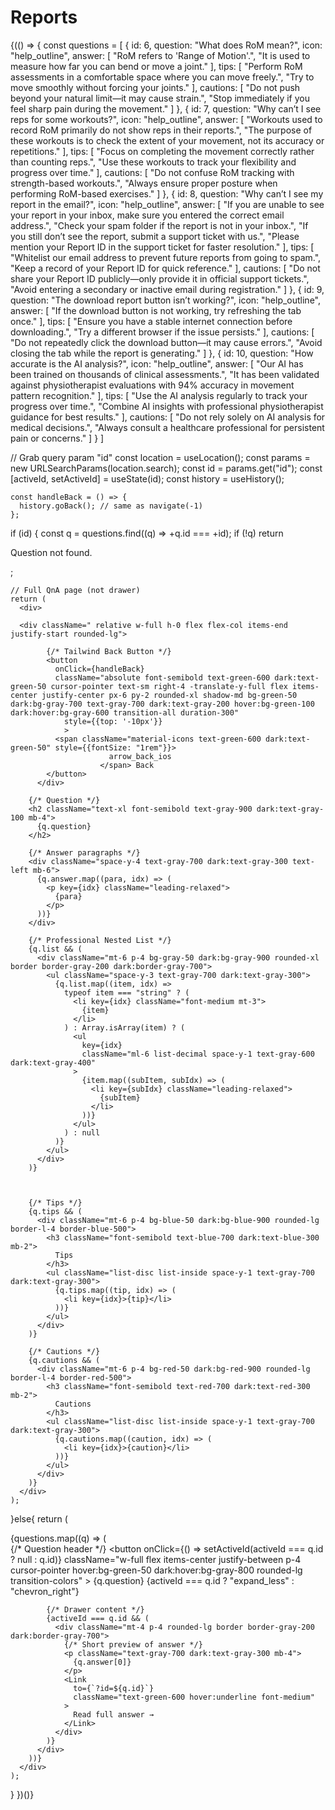 # Reports


{(() => {
  const questions = [
                      {
                        id: 6,
                        question: "What does RoM mean?",
                        icon: "help_outline",
                        answer: [
                          "RoM refers to 'Range of Motion'.",
                          "It is used to measure how far you can bend or move a joint."
                        ],
                        tips: [
                          "Perform RoM assessments in a comfortable space where you can move freely.",
                          "Try to move smoothly without forcing your joints."
                        ],
                        cautions: [
                          "Do not push beyond your natural limit—it may cause strain.",
                          "Stop immediately if you feel sharp pain during the movement."
                        ]
                      },
                      {
                        id: 7,
                        question: "Why can’t I see reps for some workouts?",
                        icon: "help_outline",
                        answer: [
                          "Workouts used to record RoM primarily do not show reps in their reports.",
                          "The purpose of these workouts is to check the extent of your movement, not its accuracy or repetitions."
                        ],
                        tips: [
                          "Focus on completing the movement correctly rather than counting reps.",
                          "Use these workouts to track your flexibility and progress over time."
                        ],
                        cautions: [
                          "Do not confuse RoM tracking with strength-based workouts.",
                          "Always ensure proper posture when performing RoM-based exercises."
                        ]
                      },
                      {
                        id: 8,
                        question: "Why can’t I see my report in the email?",
                        icon: "help_outline",
                        answer: [
                          "If you are unable to see your report in your inbox, make sure you entered the correct email address.",
                          "Check your spam folder if the report is not in your inbox.",
                          "If you still don’t see the report, submit a support ticket with us.",
                          "Please mention your Report ID in the support ticket for faster resolution."
                        ],
                        tips: [
                          "Whitelist our email address to prevent future reports from going to spam.",
                          "Keep a record of your Report ID for quick reference."
                        ],
                        cautions: [
                          "Do not share your Report ID publicly—only provide it in official support tickets.",
                          "Avoid entering a secondary or inactive email during registration."
                        ]
                      },
                      {
                        id: 9,
                        question: "The download report button isn’t working?",
                        icon: "help_outline",
                        answer: [
                          "If the download button is not working, try refreshing the tab once."
                        ],
                        tips: [
                          "Ensure you have a stable internet connection before downloading.",
                          "Try a different browser if the issue persists."
                        ],
                        cautions: [
                          "Do not repeatedly click the download button—it may cause errors.",
                          "Avoid closing the tab while the report is generating."
                        ]
                      },
                      {
                        id: 10,
                        question: "How accurate is the AI analysis?",
                        icon: "help_outline",
                        answer: [
                          "Our AI has been trained on thousands of clinical assessments.",
                          "It has been validated against physiotherapist evaluations with 94% accuracy in movement pattern recognition."
                        ],
                        tips: [
                          "Use the AI analysis regularly to track your progress over time.",
                          "Combine AI insights with professional physiotherapist guidance for best results."
                        ],
                        cautions: [
                          "Do not rely solely on AI analysis for medical decisions.",
                          "Always consult a healthcare professional for persistent pain or concerns."
                        ]
                      }
                    ]




  // Grab query param "id"
  const location = useLocation();
  const params = new URLSearchParams(location.search);
  const id = params.get("id");
  const [activeId, setActiveId] = useState(id);
  const history = useHistory();

    const handleBack = () => {
      history.goBack(); // same as navigate(-1)
    };

  if (id) {
    const q = questions.find((q) => +q.id === +id);
    if (!q) return <p className="text-gray-600">Question not found.</p>;

    // Full QnA page (not drawer)
    return (
      <div>

      <div className=" relative w-full h-0 flex flex-col items-end justify-start rounded-lg">

            {/* Tailwind Back Button */}
            <button
              onClick={handleBack}
              className="absolute font-semibold text-green-600 dark:text-green-50 cursor-pointer text-sm right-4 -translate-y-full flex items-center justify-center px-6 py-2 rounded-xl shadow-md bg-green-50 dark:bg-gray-700 text-gray-700 dark:text-gray-200 hover:bg-green-100 dark:hover:bg-gray-600 transition-all duration-300"
                style={{top: '-10px'}}
                >
              <span className="material-icons text-green-600 dark:text-green-50" style={{fontSize: "1rem"}}>
                          arrow_back_ios
                        </span> Back
            </button>
          </div>

        {/* Question */}
        <h2 className="text-xl font-semibold text-gray-900 dark:text-gray-100 mb-4">
          {q.question}
        </h2>

        {/* Answer paragraphs */}
        <div className="space-y-4 text-gray-700 dark:text-gray-300 text-left mb-6">
          {q.answer.map((para, idx) => (
            <p key={idx} className="leading-relaxed">
              {para}
            </p>
          ))}
        </div>

        {/* Professional Nested List */}
        {q.list && (
          <div className="mt-6 p-4 bg-gray-50 dark:bg-gray-900 rounded-xl border border-gray-200 dark:border-gray-700">
            <ul className="space-y-3 text-gray-700 dark:text-gray-300">
              {q.list.map((item, idx) =>
                typeof item === "string" ? (
                  <li key={idx} className="font-medium mt-3">
                    {item}
                  </li>
                ) : Array.isArray(item) ? (
                  <ul
                    key={idx}
                    className="ml-6 list-decimal space-y-1 text-gray-600 dark:text-gray-400"
                  >
                    {item.map((subItem, subIdx) => (
                      <li key={subIdx} className="leading-relaxed">
                        {subItem}
                      </li>
                    ))}
                  </ul>
                ) : null
              )}
            </ul>
          </div>
        )}



        {/* Tips */}
        {q.tips && (
          <div className="mt-6 p-4 bg-blue-50 dark:bg-blue-900 rounded-lg border-l-4 border-blue-500">
            <h3 className="font-semibold text-blue-700 dark:text-blue-300 mb-2">
              Tips
            </h3>
            <ul className="list-disc list-inside space-y-1 text-gray-700 dark:text-gray-300">
              {q.tips.map((tip, idx) => (
                <li key={idx}>{tip}</li>
              ))}
            </ul>
          </div>
        )}

        {/* Cautions */}
        {q.cautions && (
          <div className="mt-6 p-4 bg-red-50 dark:bg-red-900 rounded-lg border-l-4 border-red-500">
            <h3 className="font-semibold text-red-700 dark:text-red-300 mb-2">
              Cautions
            </h3>
            <ul className="list-disc list-inside space-y-1 text-gray-700 dark:text-gray-300">
              {q.cautions.map((caution, idx) => (
                <li key={idx}>{caution}</li>
              ))}
            </ul>
          </div>
        )}
      </div>
    );
  }else{
  return (
      <div className="flex flex-col divide-y divide-gray-200 dark:divide-gray-700">
        {questions.map((q) => (
          <div key={q.id}>
            {/* Question header */}
            <button
              onClick={() => setActiveId(activeId === q.id ? null : q.id)}
              className="w-full flex items-center justify-between p-4 cursor-pointer hover:bg-green-50 dark:hover:bg-gray-800 rounded-lg transition-colors"
            >
              <span className="text-gray-900 dark:text-gray-100 font-medium group-hover:text-green-600 transition-colors">
                {q.question}
              </span>
              <span className="material-icons text-gray-400 group-hover:text-green-600 transition-colors">
                {activeId === q.id ? "expand_less" : "chevron_right"}
              </span>
            </button>

            {/* Drawer content */}
            {activeId === q.id && (
              <div className="mt-4 p-4 rounded-lg border border-gray-200 dark:border-gray-700">
                {/* Short preview of answer */}
                <p className="text-gray-700 dark:text-gray-300 mb-4">
                  {q.answer[0]}
                </p>
                <Link
                  to={`?id=${q.id}`}
                  className="text-green-600 hover:underline font-medium"
                >
                  Read full answer →
                </Link>
              </div>
            )}
          </div>
        ))}
      </div>
    );
  }
})()}
